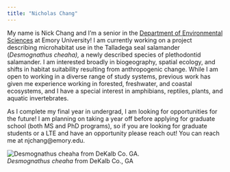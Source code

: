 ```yaml
---
title: "Nicholas Chang"
---
```


My name is Nick Chang and I'm a senior in the [Department of Environmental Sciences](envs.emory.edu) at Emory University! I am currently working on a project describing microhabitat use in the Talladega seal salamander (*Desmognathus cheaha),* a newly described species of plethodontid salamander. I am interested broadly in biogeography, spatial ecology, and shifts in habitat suitability resulting from anthropogenic change. While I am open to working in a diverse range of study systems, previous work has given me experience working in forested, freshwater, and coastal ecosystems, and I have a special interest in amphibians, reptiles, plants, and aquatic invertebrates.

As I complete my final year in undergrad, I am looking for opportunities for the future! I am planning on taking a year off before applying for graduate school (both MS and PhD programs), so if you are looking for graduate students or a LTE and have an opportunity please reach out! You can reach me at njchang\@emory.edu.

![Desmognathus cheaha from DeKalb Co. GA.](images/Desmognathus_cheaha_2023-12-03-01.JPG)\
*Desmognathus cheaha* from DeKalb Co., GA
